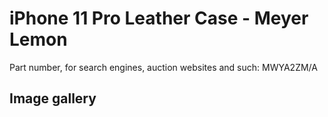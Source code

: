 
# iPhone 11 Pro Leather Case - Meyer Lemon

Part number, for search engines, auction websites and such: MWYA2ZM/A

## Image gallery

<div style={{ width: "768px" }}>
  <GalleryComponent
    images={[
      {
        original: "/everysource/MWYA2.png",
        thumbnail: "/everypreview/MWYA2.png",
      },
      {
        original: "/everysource/MWYA2_AV1.png",
        thumbnail: "/everypreview/MWYA2_AV1.png",
      },
      {
        original: "/everysource/MWYA2_AV2.png",
        thumbnail: "/everypreview/MWYA2_AV2.png",
      },
      {
        original: "/everysource/MWYA2_AV3.png",
        thumbnail: "/everypreview/MWYA2_AV3.png",
      },
      {
        original: "/everysource/MWYA2_AV4.png",
        thumbnail: "/everypreview/MWYA2_AV4.png",
      },
      {
        original: "/everysource/MWYA2_AV5.png",
        thumbnail: "/everypreview/MWYA2_AV5.png",
      }
    ]}
  />
</div>